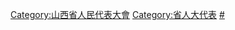 [[Category:山西省人民代表大會|Category:山西省人民代表大會]]
[[Category:省人大代表|Category:省人大代表]]
[[Category:山西省各级人大代表|#]]